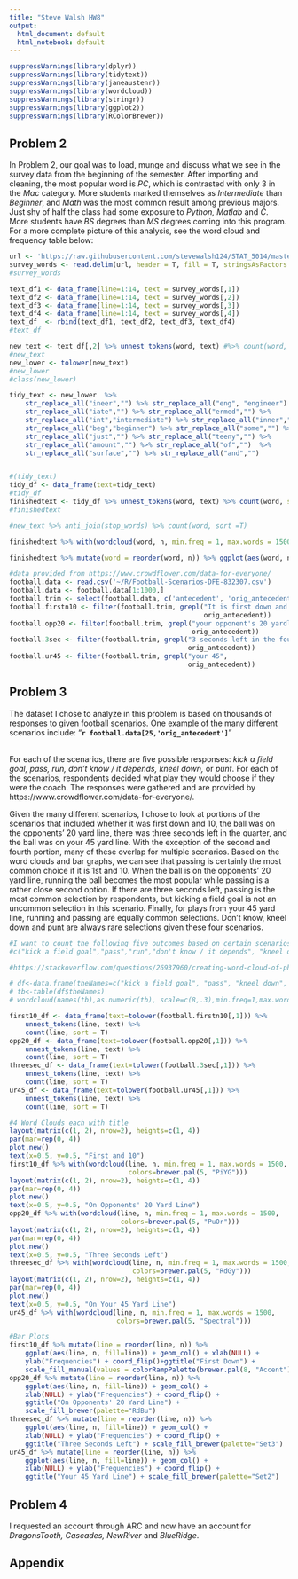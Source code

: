 ```yaml
---
title: "Steve Walsh HW8"
output:
  html_document: default
  html_notebook: default
---
```

```r
suppressWarnings(library(dplyr))
suppressWarnings(library(tidytext))
suppressWarnings(library(janeaustenr))
suppressWarnings(library(wordcloud))
suppressWarnings(library(stringr))
suppressWarnings(library(ggplot2))
suppressWarnings(library(RColorBrewer))
```

## Problem 2

In Problem 2, our goal was to load, munge and discuss what we see in the survey data from the beginning of the semester. After importing and cleaning, the most popular word is *PC*, which is contrasted with only 3 in the *Mac* category. More students marked themselves as *Intermediate* than *Beginner*, and *Math* was the most common result among previous majors. Just shy of half the class had some exposure to *Python, Matlab* and *C*. More students have *BS* degrees than *MS* degrees coming into this program. For a more complete picture of this analysis, see the word cloud and frequency table below:

```r
url <- 'https://raw.githubusercontent.com/stevewalsh124/STAT_5014/master/08_text_mining_Rnotebooks_bash_sed_awk/survey_data.txt'
survey_words <- read.delim(url, header = T, fill = T, stringsAsFactors = F)
#survey_words

text_df1 <- data_frame(line=1:14, text = survey_words[,1])
text_df2 <- data_frame(line=1:14, text = survey_words[,2])
text_df3 <- data_frame(line=1:14, text = survey_words[,3])
text_df4 <- data_frame(line=1:14, text = survey_words[,4])
text_df  <- rbind(text_df1, text_df2, text_df3, text_df4)
#text_df

new_text <- text_df[,2] %>% unnest_tokens(word, text) #%>% count(word, sort = T)
#new_text
new_lower <- tolower(new_text)
#new_lower
#class(new_lower)

tidy_text <- new_lower  %>% 
    str_replace_all("ineer","") %>% str_replace_all("eng", "engineer") %>% 
    str_replace_all("iate","") %>% str_replace_all("ermed","") %>% 
    str_replace_all("int","intermediate") %>% str_replace_all("inner","") %>% 
    str_replace_all("beg","beginner") %>% str_replace_all("some","") %>% 
    str_replace_all("just","") %>% str_replace_all("teeny","") %>% 
    str_replace_all("amount","") %>% str_replace_all("of","")  %>% 
    str_replace_all("surface","") %>% str_replace_all("and","")


#(tidy_text)
tidy_df <- data_frame(text=tidy_text)
#tidy_df
finishedtext <- tidy_df %>% unnest_tokens(word, text) %>% count(word, sort = T)
#finishedtext

#new_text %>% anti_join(stop_words) %>% count(word, sort =T) 

finishedtext %>% with(wordcloud(word, n, min.freq = 1, max.words = 1500, colors=brewer.pal(8, "Dark2")))

finishedtext %>% mutate(word = reorder(word, n)) %>% ggplot(aes(word, n, fill=word)) + geom_col() + xlab(NULL) + ylab("Frequencies") + coord_flip() + ggtitle("Most Frequent Responses in Programming Survey") +scale_fill_manual(values = colorRampPalette(brewer.pal(8, "Accent"))(27))

```


```r
#data provided from https://www.crowdflower.com/data-for-everyone/
football.data <- read.csv('~/R/Football-Scenarios-DFE-832307.csv')
football.data <- football.data[1:1000,]
football.trim <- select(football.data, c('antecedent', 'orig_antecedent'))
football.firstn10 <- filter(football.trim, grepl("It is first down and 10", 
                                                 orig_antecedent))
football.opp20 <- filter(football.trim, grepl("your opponent's 20 yardline.",
                                              orig_antecedent))
football.3sec <- filter(football.trim, grepl("3 seconds left in the fourth quarter",
                                             orig_antecedent))
football.ur45 <- filter(football.trim, grepl("your 45",
                                             orig_antecedent))
```

## Problem 3

The dataset I chose to analyze in this problem is based on thousands of responses to given football scenarios. One example of the many different scenarios include: "**`r football.data[25,'orig_antecedent']`**" <br /><br />

For each of the scenarios, there are five possible responses: *kick a field goal, pass, run, don't know / it depends, kneel down,* or *punt*. For each of the scenarios, respondents decided what play they would choose if they were the coach. The responses were gathered and are provided by https://www.crowdflower.com/data-for-everyone/.

Given the many different scenarios, I chose to look at portions of the scenarios that included whether it was first down and 10, the ball was on the opponents' 20 yard line, there was three seconds left in the quarter, and the ball was on your 45 yard line. With the exception of the second and fourth portion, many of these overlap for multiple scenarios. Based on the word clouds and bar graphs, we can see that passing is certainly the most common choice if it is 1st and 10. When the ball is on the opponents' 20 yard line, running the ball becomes the most popular while passing is a rather close second option. If there are three seconds left, passing is the most common selection by respondents, but kicking a field goal is not an uncommon selection in this scenario. Finally, for plays from your 45 yard line, running and passing are equally common selections. Don't know, kneel down and punt are always rare selections given these four scenarios.


```r

#I want to count the following five outcomes based on certain scenarios:
#c("kick a field goal","pass","run","don't know / it depends", "kneel down", "punt")

#https://stackoverflow.com/questions/26937960/creating-word-cloud-of-phrases-not-individual-words-in-r

# df<-data.frame(theNames=c("kick a field goal", "pass", "kneel down", "run", "Don't know / it depends"))
# tb<-table(df$theNames)
# wordcloud(names(tb),as.numeric(tb), scale=c(8,.3),min.freq=1,max.words=100, random.order=T, rot.per=.15, colors="black", vfont=c("sans serif","plain"))

first10_df <- data_frame(text=tolower(football.firstn10[,1])) %>% 
    unnest_tokens(line, text) %>%
    count(line, sort = T)
opp20_df <- data_frame(text=tolower(football.opp20[,1])) %>% 
    unnest_tokens(line, text) %>%
    count(line, sort = T)
threesec_df <- data_frame(text=tolower(football.3sec[,1])) %>% 
    unnest_tokens(line, text) %>%
    count(line, sort = T)
ur45_df <- data_frame(text=tolower(football.ur45[,1])) %>% 
    unnest_tokens(line, text) %>%
    count(line, sort = T)

#4 Word Clouds each with title
layout(matrix(c(1, 2), nrow=2), heights=c(1, 4))
par(mar=rep(0, 4))
plot.new()
text(x=0.5, y=0.5, "First and 10")
first10_df %>% with(wordcloud(line, n, min.freq = 1, max.words = 1500, 
                              colors=brewer.pal(5, "PiYG")))
layout(matrix(c(1, 2), nrow=2), heights=c(1, 4))
par(mar=rep(0, 4))
plot.new()
text(x=0.5, y=0.5, "On Opponents' 20 Yard Line")
opp20_df %>% with(wordcloud(line, n, min.freq = 1, max.words = 1500, 
                            colors=brewer.pal(5, "PuOr")))
layout(matrix(c(1, 2), nrow=2), heights=c(1, 4))
par(mar=rep(0, 4))
plot.new()
text(x=0.5, y=0.5, "Three Seconds Left")
threesec_df %>% with(wordcloud(line, n, min.freq = 1, max.words = 1500, 
                               colors=brewer.pal(5, "RdGy")))
layout(matrix(c(1, 2), nrow=2), heights=c(1, 4))
par(mar=rep(0, 4))
plot.new()
text(x=0.5, y=0.5, "On Your 45 Yard Line")
ur45_df %>% with(wordcloud(line, n, min.freq = 1, max.words = 1500, 
                           colors=brewer.pal(5, "Spectral")))

#Bar Plots
first10_df %>% mutate(line = reorder(line, n)) %>% 
    ggplot(aes(line, n, fill=line)) + geom_col() + xlab(NULL) + 
    ylab("Frequencies") + coord_flip()+ggtitle("First Down") + 
    scale_fill_manual(values = colorRampPalette(brewer.pal(8, "Accent"))(12))
opp20_df %>% mutate(line = reorder(line, n)) %>% 
    ggplot(aes(line, n, fill=line)) + geom_col() + 
    xlab(NULL) + ylab("Frequencies") + coord_flip() + 
    ggtitle("On Opponents' 20 Yard Line") + 
    scale_fill_brewer(palette="RdBu")
threesec_df %>% mutate(line = reorder(line, n)) %>% 
    ggplot(aes(line, n, fill=line)) + geom_col() + 
    xlab(NULL) + ylab("Frequencies") + coord_flip() + 
    ggtitle("Three Seconds Left") + scale_fill_brewer(palette="Set3")
ur45_df %>% mutate(line = reorder(line, n)) %>% 
    ggplot(aes(line, n, fill=line)) + geom_col() + 
    xlab(NULL) + ylab("Frequencies") + coord_flip() + 
    ggtitle("Your 45 Yard Line") + scale_fill_brewer(palette="Set2")
```

## Problem 4

I requested an account through ARC and now have an account for *DragonsTooth, Cascades, NewRiver* and *BlueRidge*.

## Appendix

```r
```